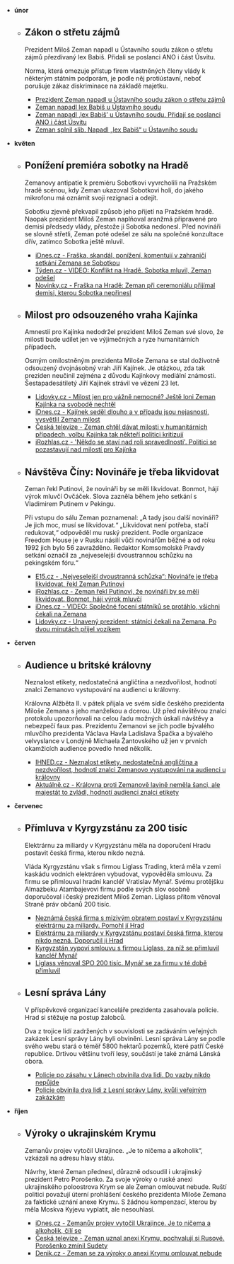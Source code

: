 - **únor**

  - ## Zákon o střetu zájmů

    Prezident Miloš Zeman napadl u Ústavního soudu zákon o střetu zájmů přezdívaný lex Babiš. Přidali se poslanci ANO i část Úsvitu.

    Norma, která omezuje přístup firem vlastněných členy vlády k některým státním podporám, je podle něj protiústavní, neboť porušuje zákaz diskriminace na základě majetku.

    - [Prezident Zeman napadl u Ústavního soudu zákon o střetu zájmů](http://www.ceskatelevize.cz/ct24/domaci/2035840-prezident-zeman-napadl-u-ustavniho-soudu-zakon-o-stretu-zajmu-zvany-lex-babis)
    - [Zeman napadl lex Babiš u Ústavního soudu](https://www.tyden.cz/rubriky/domaci/zeman-napadl-lex-babis-u-ustavniho-soudu_417610.html)
    - [Zeman napadl ‚lex Babiš’ u Ústavního soudu. Přidají se poslanci ANO i část Úsvitu](https://www.lidovky.cz/zeman-napadl-takzvany-lex-babis-u-ustavniho-soudu-fv7-/zpravy-domov.aspx?c=A170214_113827_ln_domov_ele)
    - [Zeman splnil slib. Napadl „lex Babiš“ u Ústavního soudu](https://www.denik.cz/z_domova/zeman-se-postavil-za-babise-napadl-lex-babis-u-ustavniho-soudu-20170214.html)

- **květen**

  - ## Ponížení premiéra sobotky na Hradě

    Zemanovy antipatie k premiéru Sobotkovi vyvrcholili na Pražském hradě scénou, kdy Zeman ukazoval Sobotkovi holí, do jakého mikrofonu má oznámit svoji rezignaci a odejít.

    Sobotku zjevně překvapil způsob jeho přijetí na Pražském hradě. Naopak prezident Miloš Zeman naplňoval aranžmá připravené pro demisi předsedy vlády, přestože ji Sobotka nedonesl. Před novináři se slovně střetli, Zeman poté odešel ze sálu na společné konzultace dřív, zatímco Sobotka ještě mluvil.

    - [iDnes.cz - Fraška, skandál, ponížení, komentují v zahraničí setkání Zemana se Sobotkou](https://zpravy.idnes.cz/zahranicni-tisk-komentare-hrad-sobotka-zeman-fnt-/zahranicni.aspx?c=A170505_094153_zahranicni_bur)
    - [Týden.cz - VIDEO: Konflikt na Hradě. Sobotka mluvil, Zeman odešel](https://www.tyden.cz/rubriky/domaci/politika/video-ostudny-konflikt-na-hrade-sobotka-mluvil-zeman-odesel_428589.html)
    - [Novinky.cz - Fraška na Hradě: Zeman při ceremoniálu přijímal demisi, kterou Sobotka nepřinesl](https://www.novinky.cz/domaci/436868-fraska-na-hrade-zeman-pri-ceremonialu-prijimal-demisi-kterou-sobotka-neprinesl.html)

  - ## Milost pro odsouzeného vraha Kajínka

    Amnestií pro Kajínka nedodržel prezident Miloš Zeman své slovo, že milosti bude udílet jen ve výjimečných a ryze humanitárních případech.

    Osmým omilostněným prezidenta Miloše Zemana se stal doživotně odsouzený dvojnásobný vrah Jiří Kajínek. Je otázkou, zda tak preziden neučinil zejména z důvodu Kajínkovy mediální známosti. Šestapadesátiletý Jiří Kajínek strávil ve vězení 23 let.

    - [Lidovky.cz - Milost jen pro vážně nemocné? Ještě loni Zeman Kajínka na svobodě nechtěl](https://www.lidovky.cz/milosti-budu-udilet-jen-vyjimecne-tvrdil-zeman-propusti-nyni-kajinka-1k5-/zpravy-domov.aspx?c=A170511_162331_ln_domov_ele)
    - [iDnes.cz - Kajínek seděl dlouho a v případu jsou nejasnosti, vysvětlil Zeman milost](https://zpravy.idnes.cz/jiri-kajinek-prezident-zeman-milost-d7j-/domaci.aspx?c=A170525_195829_domaci_jkk)
    - [Česká televize - Zeman chtěl dávat milosti v humanitárních případech, volbu Kajínka tak někteří politici kritizují](http://www.ceskatelevize.cz/ct24/domaci/2116788-zeman-chtel-davat-milosti-v-humanitarnich-pripadech-volbu-kajinka-tak-nekteri)
    - [iRozhlas.cz - 'Někdo se staví nad roli spravedlnosti'. Politici se pozastavují nad milostí pro Kajínka](https://www.irozhlas.cz/zpravy-domov/jiri-kajinek-milos-zeman-amnestie_1705121430_kro)

  - ## Návštěva Číny: Novináře je třeba likvidovat

    Zeman řekl Putinovi, že novináři by se měli likvidovat. Bonmot, hájí výrok mluvčí Ovčáček. Slova zazněla během jeho setkání s Vladimirem Putinem v Pekingu.

    Při vstupu do sálu Zeman poznamenal: „A tady jsou další novináři? Je jich moc, musí se likvidovat.“ „Likvidovat není potřeba, stačí redukovat,“ odpověděl mu ruský prezident. Podle organizace Freedom House je v Rusku násilí vůči novinářům běžné a od roku 1992 jich bylo 56 zavražděno. Redaktor Komsomolské Pravdy setkání označil za „nejveselejší dvoustrannou schůzku na pekingském fóru.“

    - [E15.cz - „Nejveselejší dvoustranná schůzka“: Novináře je třeba likvidovat, řekl Zeman Putinovi](http://zpravy.e15.cz/domaci/politika/nejveselejsi-dvoustranna-schuzka-novinare-je-treba-likvidovat-rekl-zeman-putinovi-1332394)
    - [iRozhlas.cz - Zeman řekl Putinovi, že novináři by se měli likvidovat. Bonmot, hájí výrok mluvčí](https://www.irozhlas.cz/zpravy-svet/novinari-se-meli-likvidovat-zaznelo-na-setkani-zemana-s-putinem_1705141130_mos)
    - [iDnes.cz - VIDEO: Společné focení státníků se protáhlo, všichni čekali na Zemana](https://zpravy.idnes.cz/zeman-foceni-cina-zpozdeni-d0m-/zahranicni.aspx?c=A170516_200935_zahranicni_fka)
    - [Lidovky.cz - Unavený prezident: státníci čekali na Zemana. Po dvou minutách přijel vozíkem](https://www.lidovky.cz/na-zemanovi-v-cine-byla-znat-unava-statnici-na-nej-museli-cekat-pri-spolecnem-foceni-gee-/zpravy-svet.aspx?c=A170517_073524_ln_zahranici_ELE)

- **červen**

  - ## Audience u britské královny

    Neznalost etikety, nedostatečná angličtina a nezdvořilost, hodnotí znalci Zemanovo vystupování na audienci u královny.

    Královna Alžběta II. v pátek přijala ve svém sídle českého prezidenta Miloše Zemana s jeho manželkou a dcerou. Už před návštěvou znalci protokolu upozorňovali na celou řadu možných úskalí návštěvy a nebezpečí faux pas. Prezidentu Zemanovi se jich podle bývalého mluvčího prezidenta Václava Havla Ladislava Špačka a bývalého velvyslance v Londýně Michaela Žantovského už jen v prvních okamžicích audience povedlo hned několik.

    - [IHNED.cz - Neznalost etikety, nedostatečná angličtina a nezdvořilost, hodnotí znalci Zemanovo vystupování na audienci u královny](https://domaci.ihned.cz/c1-65773520-neznalost-etikety-nedostatecna-anglictina-a-nezdvorilost-hodnoti-znalci-zemanovo-vystupovani-na-audienci-u-kralovny)
    - [Aktuálně.cz - Královna proti Zemanově lavině neměla šanci, ale majestát to zvládl, hodnotí audienci znalci etikety](https://zpravy.aktualne.cz/domaci/zeman-mlel-pate-pres-devate-kralovna-proti-jeho-lavine-nemel/r~60890cd254db11e7b0440025900fea04/)

- **červenec**

  - ## Přímluva v Kyrgyzstánu za 200 tisíc

    Elektrárnu za miliardy v Kyrgyzstánu měla na doporučení Hradu postavit česká firma, kterou nikdo nezná.

    Vláda Kyrgyzstánu však s firmou Liglass Trading, která měla v zemi kaskádu vodních elektráren vybudovat, vypověděla smlouvu. Za firmu se přimlouval hradní kancléř Vratislav Mynář. Svému protějšku Almazbeku Atambajevovi firmu podle svých slov osobně doporučoval i český prezident Miloš Zeman. Liglass přitom věnoval Straně práv občanů 200 tisíc.

    - [Neznámá česká firma s mizivým obratem postaví v Kyrgyzstánu elektrárnu za miliardy. Pomohl jí Hrad](https://byznys.ihned.cz/c1-65800400-elektrarnu-za-miliardy-v-kyrgyzstanu-postavi-ceska-firma-kterou-nikdo-nezna-doporucil-ji-hrad)
    - [Elektrárnu za miliardy v Kyrgyzstánu postaví česká firma, kterou nikdo nezná. Doporučil ji Hrad](https://zpravy.aktualne.cz/domaci/elektrarnu-za-miliardy-v-kyrgyzstanu-postavi-ceska-firma-kte/r~81c769e668a611e7bc9f002590604f2e/)
    - [Kyrgyzstán vypoví smlouvu s firmou Liglass, za níž se přimluvil kancléř Mynář](https://www.novinky.cz/ekonomika/449521-kyrgyzstan-vypovi-smlouvu-s-firmou-liglass-za-niz-se-primluvil-kancler-mynar.html)
    - [Liglass věnoval SPO 200 tisíc. Mynář se za firmu v té době přimluvil](https://zpravy.idnes.cz/liglass-kyrgyzstan-mynar-hrad-zakazka-vodni-elektrarna-spo-zemanovci-financovani-politicky-stran-i48-/domaci.aspx?c=A171004_140527_domaci_bja)

  - ## Lesní správa Lány

    V příspěvkové organizací kanceláře prezidenta zasahovala policie. Hrad si stěžuje na postup žalobců.

    Dva z trojice lidí zadržených v souvislosti se zadáváním veřejných zakázek Lesní správy Lány byli obviněni. Lesní správa Lány se podle svého webu stará o téměř 5800 hektarů pozemků, které patří České republice. Drtivou většinu tvoří lesy, součástí je také známá Lánská obora.

    - [Policie po zásahu v Lánech obvinila dva lidi. Do vazby nikdo nepůjde](http://www.ceskatelevize.cz/ct24/domaci/2159523-policie-po-zasahu-v-lanech-obvinila-dva-lidi-do-vazby-nikdo-nepujde)
    - [Policie obvinila dva lidi z Lesní správy Lány, kvůli veřejným zakázkám](http://zpravy.e15.cz/domaci/udalosti/policie-obvinila-dva-lidi-z-lesni-spravy-lany-kvuli-verejnym-zakazkam-1334032)

- **říjen**

  - ## Výroky o ukrajinském Krymu

    Zemanův projev vytočil Ukrajince. „Je to ničema a alkoholik“, vzkázali na adresu hlavy státu.

    Návrhy, které Zeman přednesl, důrazně odsoudil i ukrajinský prezident Petro Porošenko. Za svoje výroky o ruské anexi ukrajinského poloostrova Krym se ale Zeman omlouvat nebude. Ruští politici považují úterní prohlášení českého prezidenta Miloše Zemana za faktické uznání anexe Krymu. S žádnou kompenzací, kterou by měla Moskva Kyjevu vyplatit, ale nesouhlasí.

    - [iDnes.cz - Zemanův projev vytočil Ukrajince. Je to ničema a alkoholik, čílí se](https://zpravy.idnes.cz/zeman-milos-ukrajina-krym-kompenzace-dwm-/zahranicni.aspx?c=A171010_161342_zahranicni_aha)
    - [Česká televize - Zeman uznal anexi Krymu, pochvalují si Rusové. Porošenko zmínil Sudety](http://www.ceskatelevize.cz/ct24/svet/2269945-zeman-uznal-anexi-krymu-pochvaluji-si-v-rusku-projev-ceskeho-prezidenta)
    - [Denik.cz - Zeman se za výroky o anexi Krymu omlouvat nebude](https://www.denik.cz/z_domova/zeman-se-za-vyroky-o-anexi-krymu-omlouvat-nebude-20171012.html)
